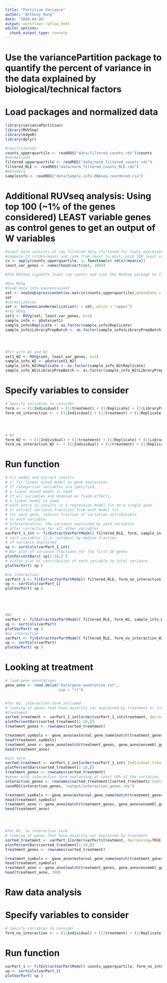 ```yaml
---
title: "Partition Variance"
author: "Anthony Hung"
date: "2020-04-26"
output: workflowr::wflow_html
editor_options:
  chunk_output_type: console
---
```

# Use the variancePartition package to quantify the percent of variance in the data explained by biological/technical factors

# Load packages and normalized data

```r
library(variancePartition)
library(RUVSeq)
library(edgeR)
library(dplyr)

#raw(filtered)
counts_upperquartile <- readRDS("data/filtered_counts.rds")$counts
#normalized
filtered_upperquartile <- readRDS("data/norm_filtered_counts.rds")
filtered_RLE <- readRDS("data/norm_filtered_counts_RLE.rds")
#metadata
sampleinfo <- readRDS("data/Sample.info.RNAseq.reordered.csv")
```

# Additional RUVseq analysis: Using top 100 (~1% of the genes considered) LEAST variable genes as control genes to get an output of W variables

```r
#input data consists of raw filtered data (filtered for lowly expressed genes)
#compute CV (stdev/mean) and rank from least to most; pick 100 least variable
cv <- apply(counts_upperquartile, 1, function(x) sd(x)/mean(x))
least_var_genes <- names(head(sort(cv), 100))
```

```r
#The RUVSeq vignette loads raw counts and uses the RUVSeq package to filter and normalize data (upper quantile normalization) before performing RUVg. 

#Use RUVg
#load data into expressionset
set <- newSeqExpressionSet(as.matrix(counts_upperquartile),phenoData = data.frame(sampleinfo, row.names=colnames(counts_upperquartile)))
set
#normalization
set <- betweenLaneNormalization(x = set, which = "upper")
#run RUVg
set1 <- RUVg(set, least_var_genes, k=1)
sample_info <- pData(set1)
sample_info$Replicate <- as.factor(sample_info$Replicate)
sample_info$LibraryPrepBatch <- as.factor(sample_info$LibraryPrepBatch)




#fit with W1 and W2
set1_W2 <- RUVg(set, least_var_genes, k=2)
sample_info_W2 <- pData(set1_W2)
sample_info_W2$Replicate <- as.factor(sample_info_W2$Replicate)
sample_info_W2$LibraryPrepBatch <- as.factor(sample_info_W2$LibraryPrepBatch)
```

# Specify variables to consider

```r
# Specify variables to consider
form <- ~ (1|Individual) + (1|treatment) + (1|Replicate) + (1|LibraryPrepBatch) + (1|Individual:treatment) + W_1
form_no_interaction <- ~ (1|Individual) + (1|treatment) + (1|Replicate) + (1|LibraryPrepBatch) + W_1




# W2
form_W2 <- ~ (1|Individual) + (1|treatment) + (1|Replicate) + (1|LibraryPrepBatch) + (1|Individual:treatment) + W_1 + W_2
form_no_interaction_W2 <- ~ (1|Individual) + (1|treatment) + (1|Replicate) + (1|LibraryPrepBatch) + W_1 + W_2
```

# Run function

```r
# Fit model and extract results
# 1) fit linear mixed model on gene expression
# If categorical variables are specified,
# a linear mixed model is used
# If all variables are modeled as fixed effects,
# a linear model is used
# each entry in results is a regression model fit on a single gene
# 2) extract variance fractions from each model fit
# for each gene, returns fraction of variation attributable
# to each variable
# Interpretation: the variance explained by each variables
# after correcting for all other variables
varPart_1_int <- fitExtractVarPartModel( filtered_RLE, form, sample_info )
# sort variables (i.e. columns) by median fraction
# of variance explained
vp <- sortCols(varPart_1_int)
# Bar plot of variance fractions for the first 10 genes
plotPercentBars( vp[1:10,] )
# violin plot of contribution of each variable to total variance
plotVarPart( vp )

#no interaction
varPart_1 <- fitExtractVarPartModel( filtered_RLE, form_no_interaction, sample_info )
vp <- sortCols(varPart_1)
plotVarPart( vp )





#W2
varPart <- fitExtractVarPartModel( filtered_RLE, form_W2, sample_info_W2 )
vp <- sortCols(varPart)
plotVarPart( vp )
#no interaction
varPart <- fitExtractVarPartModel( filtered_RLE, form_no_interaction_W2, sample_info_W2 )
vp <- sortCols(varPart)
plotVarPart( vp )
```

# Looking at treatment

```r
# load gene annotations
gene_anno <- read.delim("data/gene-annotation.txt",
                        sep = "\t")


#for W1, interaction term included
# looking at genes that have majority var explained by treatment or interaction term
#treatment
sorted_treatment <- varPart_1_int[order(varPart_1_int$treatment, decreasing=TRUE),]
plotPercentBars(sorted_treatment[1:10,])
treatment_genes <- rownames(sorted_treatment)

treatment_symbols <- gene_anno$external_gene_name[match(treatment_genes, gene_anno$ensembl_gene_id)]
head(treatment_symbols)
treatment_anno <- gene_anno[match(treatment_genes, gene_anno$ensembl_gene_id),]
head(treatment_anno)

#int term
sorted_treatment <- varPart_1_int[order(varPart_1_int$`Individual:treatment`, decreasing=TRUE),]
plotPercentBars(sorted_treatment[1:10,])
treatment_genes <- rownames(sorted_treatment)
#genes with interaction term explaining at least 60% of the variation
interaction_genes <- rownames(sorted_treatment)[sorted_treatment$`Individual:treatment` > 0.6]
saveRDS(interaction_genes, "output/interaction_genes.rds")

treatment_symbols <- gene_anno$external_gene_name[match(treatment_genes, gene_anno$ensembl_gene_id)]
head(treatment_symbols)
treatment_anno <- gene_anno[match(treatment_genes, gene_anno$ensembl_gene_id),]
head(treatment_anno)




#for W1, no interaction term
# looking at genes that have majority var explained by treatment
sorted_treatment <- varPart_1[order(varPart$treatment, decreasing=TRUE),]
plotPercentBars(sorted_treatment[1:10,])
treatment_genes <- rownames(sorted_treatment)

treatment_symbols <- gene_anno$external_gene_name[match(treatment_genes, gene_anno$ensembl_gene_id)]
head(treatment_symbols)
treatment_anno <- gene_anno[match(treatment_genes, gene_anno$ensembl_gene_id),]
head(treatment_anno, 100)
```


# Raw data analysis

# Specify variables to consider

```r
# Specify variables to consider
form_no_interaction <- ~ (1|Individual) + (1|treatment) + (1|Replicate) + (1|LibraryPrepBatch)
```

# Run function

```r
varPart_1 <- fitExtractVarPartModel( counts_upperquartile, form_no_interaction, sample_info )
vp <- sortCols(varPart_1)
plotVarPart( vp )
```
